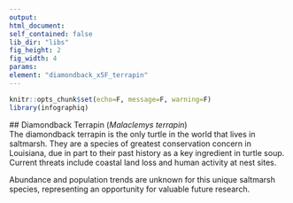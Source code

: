```yaml
---
output:
html_document:
self_contained: false
lib_dir: "libs"
fig_height: 2
fig_width: 4
params:
element: "diamondback_x5F_terrapin"
---
```


```r
knitr::opts_chunk$set(echo=F, message=F, warning=F)
library(infographiq)
```

<base target="_parent">
## Diamondback Terrapin (*Malaclemys terrapin*)  
The diamondback terrapin is the only turtle in the world that lives in saltmarsh. They are a species of greatest conservation concern in Louisiana, due in part to their past history as a key ingredient in turtle soup. Current threats include coastal land loss and human activity at nest sites. 

Abundance and population trends are unknown for this unique saltmarsh species, representing an opportunity for valuable future research. 

